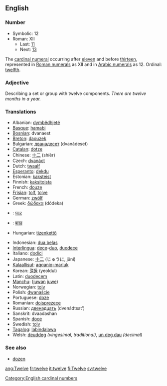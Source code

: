 ==English==
===Number===

*Symbolic: 12
*Roman: XII
**Last: [[eleven|11]]
**Next: [[thirteen|13]]

The [[cardinal numeral]] occurring after [[eleven]] and before [[thirteen]], represented in [[Roman numerals]] as XII and in [[Arabic numerals]] as 12. Ordinal: [[twelfth]].

===Adjective===
Describing a set or group with twelve components. ''There are twelve months in a year.''

===Translations===
{{top}}
*Albanian: [[dymbëdhjetë]]
*[[Basque]]: [[hamabi]]
*[[Bosnian]]: dvanaest
*[[Breton]]: [[daouzek]]
*Bulgarian: [[дванадесет]] (dvanádeset)
*[[Catalan]]: [[dotze]]
*Chinese: [[十二]] (shíèr)
*Czech: [[dvanáct]]
*Dutch: [[twaalf]]
*[[Esperanto]]: [[dekdu]]
*Estonian: [[kaksteist]]
*Finnish: [[kaksitoista]]
*French: [[douze]]
*[[Frisian]]: [[tolf]], [[tolve]]
*German: [[zwölf]]
*Greek: [[δώδεκα]] (dódeka)
*{{gu}}: [[બાર]]
*{{hi}}: [[बारह]]
*Hungarian: [[tizenkettő]]
{{mid}}
*Indonesian: [[dua belas]]
*[[Interlingua]]: [[dece]]-[[duo]], [[duodece]]
*Italiano: [[dodici]]
*Japanese: [[十二]] (じゅうに, jūni)
*[[Kalaallisut]]: [[aqqaniq-marluk]]
*Korean: [[열둘]] (yeoldul)
*Latin: [[duodecem]]
*[[Manchu]]: ([[juwan]] [[juwe]])
*Norwegian: [[tolv]]
*Polish: [[dwanaście]]
*Portuguese: [[doze]]
*Romanian: [[doisprezece]]
*Russian: [[двенадцать]] (dvenádtsat’)
*Sanskrit: dvaadashan
*Spanish: [[doce]]
*Swedish: [[tolv]]
*[[Tagalog]]: [[labindalawa]]
*Welsh: [[deuddeg]] ''(vingesimal, traditional)'', [[un deg dau]] ''(decimal)''
{{bottom}}

[[Category:English cardinal numbers]]

===See also===
*[[dozen]]

[[ang:Twelve]]
[[fr:twelve]]
[[it:twelve]]
[[fi:Twelve]]
[[sv:twelve]]